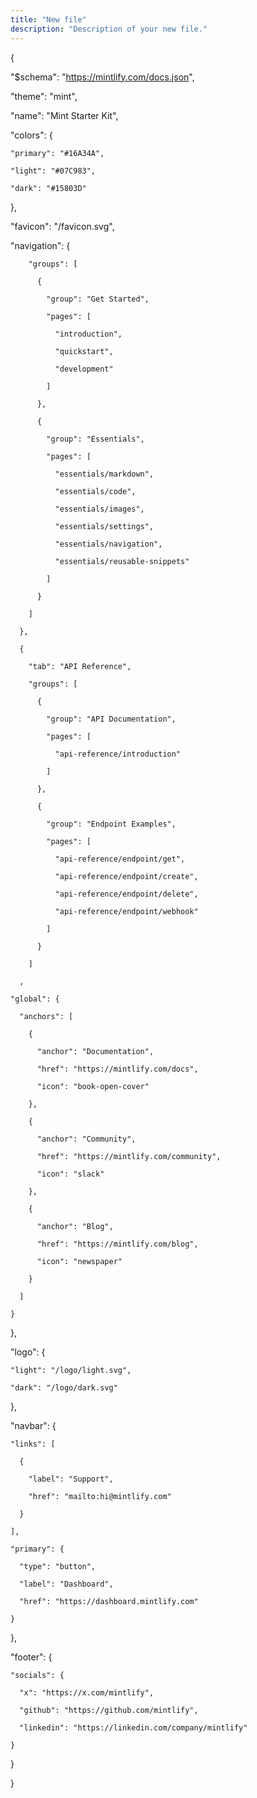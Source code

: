 ```yaml
---
title: "New file"
description: "Description of your new file."
---
```


{

  "$schema": "https://mintlify.com/docs.json",

  "theme": "mint",

  "name": "Mint Starter Kit",

  "colors": {

    "primary": "#16A34A",

    "light": "#07C983",

    "dark": "#15803D"

  },

  "favicon": "/favicon.svg",

  "navigation": {

        "groups": [

          {

            "group": "Get Started",

            "pages": [

              "introduction",

              "quickstart",

              "development"

            ]

          },

          {

            "group": "Essentials",

            "pages": [

              "essentials/markdown",

              "essentials/code",

              "essentials/images",

              "essentials/settings",

              "essentials/navigation",

              "essentials/reusable-snippets"

            ]

          }

        ]

      },

      {

        "tab": "API Reference",

        "groups": [

          {

            "group": "API Documentation",

            "pages": [

              "api-reference/introduction"

            ]

          },

          {

            "group": "Endpoint Examples",

            "pages": [

              "api-reference/endpoint/get",

              "api-reference/endpoint/create",

              "api-reference/endpoint/delete",

              "api-reference/endpoint/webhook"

            ]

          }

        ]

      ,

    "global": {

      "anchors": [

        {

          "anchor": "Documentation",

          "href": "https://mintlify.com/docs",

          "icon": "book-open-cover"

        },

        {

          "anchor": "Community",

          "href": "https://mintlify.com/community",

          "icon": "slack"

        },

        {

          "anchor": "Blog",

          "href": "https://mintlify.com/blog",

          "icon": "newspaper"

        }

      ]

    }

  },

  "logo": {

    "light": "/logo/light.svg",

    "dark": "/logo/dark.svg"

  },

  "navbar": {

    "links": [

      {

        "label": "Support",

        "href": "mailto:hi@mintlify.com"

      }

    ],

    "primary": {

      "type": "button",

      "label": "Dashboard",

      "href": "https://dashboard.mintlify.com"

    }

  },

  "footer": {

    "socials": {

      "x": "https://x.com/mintlify",

      "github": "https://github.com/mintlify",

      "linkedin": "https://linkedin.com/company/mintlify"

    }

  }

}